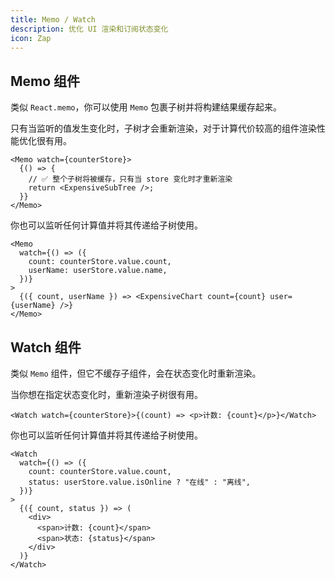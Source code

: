 ```yaml
---
title: Memo / Watch
description: 优化 UI 渲染和订阅状态变化
icon: Zap
---
```


## Memo 组件

类似 `React.memo`，你可以使用 `Memo` 包裹子树并将构建结果缓存起来。

只有当监听的值发生变化时，子树才会重新渲染，对于计算代价较高的组件渲染性能优化很有用。

```tsx
<Memo watch={counterStore}>
  {() => {
    // ✅ 整个子树将被缓存，只有当 store 变化时才重新渲染
    return <ExpensiveSubTree />;
  }}
</Memo>
```

你也可以监听任何计算值并将其传递给子树使用。

```tsx
<Memo
  watch={() => ({
    count: counterStore.value.count,
    userName: userStore.value.name,
  })}
>
  {({ count, userName }) => <ExpensiveChart count={count} user={userName} />}
</Memo>
```

## Watch 组件

类似 `Memo` 组件，但它不缓存子组件，会在状态变化时重新渲染。

当你想在指定状态变化时，重新渲染子树很有用。

```tsx
<Watch watch={counterStore}>{(count) => <p>计数: {count}</p>}</Watch>
```

你也可以监听任何计算值并将其传递给子树使用。

```tsx
<Watch
  watch={() => ({
    count: counterStore.value.count,
    status: userStore.value.isOnline ? "在线" : "离线",
  })}
>
  {({ count, status }) => (
    <div>
      <span>计数: {count}</span>
      <span>状态: {status}</span>
    </div>
  )}
</Watch>
```
